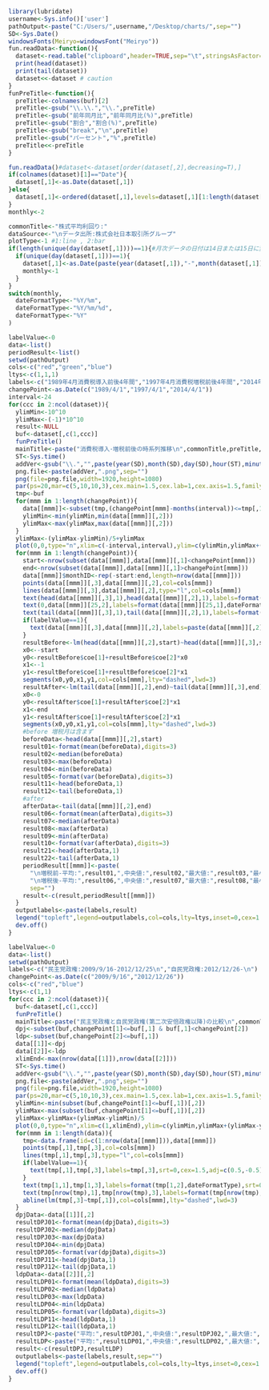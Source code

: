 ```r
library(lubridate)
username<-Sys.info()['user']
pathOutput<-paste("C:/Users/",username,"/Desktop/charts/",sep="")
SD<-Sys.Date()
windowsFonts(Meiryo=windowsFont("Meiryo"))
fun.readData<-function(){
  dataset<-read.table("clipboard",header=TRUE,sep="\t",stringsAsFactor=F)
  print(head(dataset))
  print(tail(dataset))
  dataset<<-dataset # caution
}
funPreTitle<-function(){
  preTitle<-colnames(buf)[2]
  preTitle<-gsub("\\.\\.","\\.",preTitle)
  preTitle<-gsub("前年同月比","前年同月比(%)",preTitle)
  preTitle<-gsub("割合","割合(%)",preTitle)
  preTitle<-gsub("break","\n",preTitle)
  preTitle<-gsub("パーセント","%",preTitle)
  preTitle<<-preTitle
}
```

```r
fun.readData()#dataset<-dataset[order(dataset[,2],decreasing=T),]
if(colnames(dataset)[1]=="Date"){
  dataset[,1]<-as.Date(dataset[,1])
}else{
  dataset[,1]<-ordered(dataset[,1],levels=dataset[,1][1:length(dataset[,1])]) #1列目が日付でない場合、強制的にオーダー化する
}
monthly<-2
```

```r
commonTitle<-"株式平均利回り:"
dataSource<-"\nデータ出所:株式会社日本取引所グループ"
plotType<-1 #1:line , 2:bar
if(length(unique(day(dataset[,1])))==1){#月次データの日付は14日または15日に変更
  if(unique(day(dataset[,1]))==1){
    dataset[,1]<-as.Date(paste(year(dataset[,1]),"-",month(dataset[,1]),"-",floor(days_in_month(dataset[,1])/2),sep=""))
    monthly<-1
  }
}
switch(monthly,
  dateFormatType<-"%Y/%m",
  dateFormatType<-"%Y/%m/%d",
  dateFormatType<-"%Y"
)
```

```r
labelValue<-0
data<-list()
periodResult<-list()
setwd(pathOutput)
cols<-c("red","green","blue")
ltys<-c(1,1,1)
labels<-c("1989年4月消費税導入前後4年間","1997年4月消費税増税前後4年間","2014年4月消費税増税前後4年間")
changePoint<-as.Date(c("1989/4/1","1997/4/1","2014/4/1"))
interval<-24
for(ccc in 2:ncol(dataset)){
  ylimMin<-10^10
  ylimMax<-(-1)*10^10
  result<-NULL
  buf<-dataset[,c(1,ccc)]
  funPreTitle()
  mainTitle<-paste("消費税導入･増税前後の時系列推移\n",commonTitle,preTitle,dataSource)
  ST<-Sys.time()  
  addVer<-gsub("\\.","",paste(year(SD),month(SD),day(SD),hour(ST),minute(ST),second(ST),sep=""))
  png.file<-paste(addVer,".png",sep="")
  png(file=png.file,width=1920,height=1080)
  par(ps=20,mar=c(5,10,10,3),cex.main=1.5,cex.lab=1,cex.axis=1.5,family="Meiryo") 
  tmp<-buf
  for(mmm in 1:length(changePoint)){
    data[[mmm]]<-subset(tmp,(changePoint[mmm]-months(interval))<=tmp[,1] & tmp[,1]<=(changePoint[mmm]+months(interval)))
    ylimMin<-min(ylimMin,min(data[[mmm]][,2]))
    ylimMax<-max(ylimMax,max(data[[mmm]][,2]))
  }
  ylimMax<-(ylimMax-ylimMin)/5+ylimMax
  plot(0,0,type="n",xlim=c(-interval,interval),ylim=c(ylimMin,ylimMax+(ylimMax-ylimMin)/5),xlab="",ylab="",main=mainTitle,las=1)
  for(mmm in 1:length(changePoint)){
    start<-nrow(subset(data[[mmm]],data[[mmm]][,1]<changePoint[mmm]))
    end<-nrow(subset(data[[mmm]],data[[mmm]][,1]>changePoint[mmm]))
    data[[mmm]]$monthID<-rep(-start:end,length=nrow(data[[mmm]]))
    points(data[[mmm]][,3],data[[mmm]][,2],col=cols[mmm])
    lines(data[[mmm]][,3],data[[mmm]][,2],type="l",col=cols[mmm])
    text(head(data[[mmm]][,3],1),head(data[[mmm]][,2],1),labels=format(head(data[[mmm]][,1],1),dateFormatType),srt=0,cex=1.2,adj=c(0,0),col="black",family="Meiryo")
    text(0,data[[mmm]][25,2],labels=format(data[[mmm]][25,1],dateFormatType),srt=0,cex=1.2,adj=c(0,0),col="black",family="Meiryo")
    text(tail(data[[mmm]][,3],1),tail(data[[mmm]][,2],1),labels=format(tail(data[[mmm]][,1],1),dateFormatType),srt=0,cex=1.2,adj=c(1,0),col="black",family="Meiryo")
    if(labelValue==1){
      text(data[[mmm]][,3],data[[mmm]][,2],labels=paste(data[[mmm]][,2],sep=""),srt=90,cex=1.5,adj=0,col=cols[mmm],family="Meiryo")
    }
    resultBefore<-lm(head(data[[mmm]][,2],start)~head(data[[mmm]][,3],start))
    x0<--start
    y0<-resultBefore$coe[1]+resultBefore$coe[2]*x0
    x1<--1
    y1<-resultBefore$coe[1]+resultBefore$coe[2]*x1
    segments(x0,y0,x1,y1,col=cols[mmm],lty="dashed",lwd=3) 
    resultAfter<-lm(tail(data[[mmm]][,2],end)~tail(data[[mmm]][,3],end))
    x0<-0
    y0<-resultAfter$coe[1]+resultAfter$coe[2]*x1
    x1<-end
    y1<-resultAfter$coe[1]+resultAfter$coe[2]*x1
    segments(x0,y0,x1,y1,col=cols[mmm],lty="dashed",lwd=3)
    #before 増税月は含まず
    beforeData<-head(data[[mmm]][,2],start)
    result01<-format(mean(beforeData),digits=3)
    result02<-median(beforeData)  
    result03<-max(beforeData)  
    result04<-min(beforeData)
    result05<-format(var(beforeData),digits=3)
    result11<-head(beforeData,1)
    result12<-tail(beforeData,1)
    #after
    afterData<-tail(data[[mmm]][,2],end)
    result06<-format(mean(afterData),digits=3)
    result07<-median(afterData)  
    result08<-max(afterData)  
    result09<-min(afterData)
    result10<-format(var(afterData),digits=3)
    result21<-head(afterData,1)
    result22<-tail(afterData,1)
    periodResult[[mmm]]<-paste(
      "\n増税前-平均:",result01,",中央値:",result02,"最大値:",result03,"最小値:",result04,",不偏分散:",result05,",開始:",result11,",終了:",result12,
      "\n増税後-平均:",result06,",中央値:",result07,"最大値:",result08,"最小値:",result09,",不偏分散:",result10,",開始:",result21,",終了:",result22,
      sep="")
    result<-c(result,periodResult[[mmm]])
  }
  outputlabels<-paste(labels,result)
  legend("topleft",legend=outputlabels,col=cols,lty=ltys,inset=0,cex=1.2,bty="n",x.intersp=0,y.intersp=3,lwd=3)
  dev.off()
}
```

```r
labelValue<-0
data<-list()
setwd(pathOutput)
labels<-c("民主党政権:2009/9/16-2012/12/25\n","自民党政権:2012/12/26-\n")
changePoint<-as.Date(c("2009/9/16","2012/12/26"))
cols<-c("red","blue")
ltys<-c(1,1)
for(ccc in 2:ncol(dataset)){
  buf<-dataset[,c(1,ccc)]
  funPreTitle()
  mainTitle<-paste("民主党政権と自民党政権(第二次安倍政権以降)の比較\n",commonTitle,preTitle,dataSource)
  dpj<-subset(buf,changePoint[1]<=buf[,1] & buf[,1]<changePoint[2])
  ldp<-subset(buf,changePoint[2]<=buf[,1])
  data[[1]]<-dpj
  data[[2]]<-ldp
  xlimEnd<-max(nrow(data[[1]]),nrow(data[[2]]))
  ST<-Sys.time()  
  addVer<-gsub("\\.","",paste(year(SD),month(SD),day(SD),hour(ST),minute(ST),second(ST),sep=""))
  png.file<-paste(addVer,".png",sep="")
  png(file=png.file,width=1920,height=1080)
  par(ps=20,mar=c(5,10,10,3),cex.main=1.5,cex.lab=1,cex.axis=1.5,family="Meiryo")  
  ylimMin<-min(subset(buf,changePoint[1]<=buf[,1])[,2])
  ylimMax<-max(subset(buf,changePoint[1]<=buf[,1])[,2])
  ylimMax<-ylimMax+(ylimMax-ylimMin)/5
  plot(0,0,type="n",xlim=c(1,xlimEnd),ylim=c(ylimMin,ylimMax+(ylimMax-ylimMin)/5),xlab="",ylab="",main=mainTitle,las=1)
  for(mmm in 1:length(data)){
    tmp<-data.frame(id=c(1:nrow(data[[mmm]])),data[[mmm]])
    points(tmp[,1],tmp[,3],col=cols[mmm])
    lines(tmp[,1],tmp[,3],type="l",col=cols[mmm])
    if(labelValue==1){
      text(tmp[,1],tmp[,3],labels=tmp[,3],srt=0,cex=1.5,adj=c(0.5,-0.5),col=cols[mmm],family="Meiryo")
    }
    text(tmp[1,1],tmp[1,3],labels=format(tmp[1,2],dateFormatType),srt=0,cex=1.2,adj=c(0,0),col="black",family="Meiryo")
    text(tmp[nrow(tmp),1],tmp[nrow(tmp),3],labels=format(tmp[nrow(tmp),2],dateFormatType),srt=0,cex=1.2,adj=c(1,0),col="black",family="Meiryo")
    abline(lm(tmp[,3]~tmp[,1]),col=cols[mmm],lty="dashed",lwd=3)
  }
  dpjData<-data[[1]][,2]
  resultDPJ01<-format(mean(dpjData),digits=3)
  resultDPJ02<-median(dpjData)  
  resultDPJ03<-max(dpjData)  
  resultDPJ04<-min(dpjData)
  resultDPJ05<-format(var(dpjData),digits=3)
  resultDPJ11<-head(dpjData,1)
  resultDPJ12<-tail(dpjData,1)
  ldpData<-data[[2]][,2]
  resultLDP01<-format(mean(ldpData),digits=3)
  resultLDP02<-median(ldpData)  
  resultLDP03<-max(ldpData)  
  resultLDP04<-min(ldpData)  
  resultLDP05<-format(var(ldpData),digits=3)
  resultLDP11<-head(ldpData,1)
  resultLDP12<-tail(ldpData,1)
  resultDPJ<-paste("平均:",resultDPJ01,",中央値:",resultDPJ02,",最大値:",resultDPJ03,",最小値:",resultDPJ04,",不偏分散:",resultDPJ05,",開始:",resultDPJ11,",終了:",resultDPJ12,sep="")
  resultLDP<-paste("平均:",resultLDP01,",中央値:",resultLDP02,",最大値:",resultLDP03,",最小値:",resultLDP04,",不偏分散:",resultLDP05,",開始:",resultLDP11,",終了:",resultLDP12,sep="")
  result<-c(resultDPJ,resultLDP)
  outputlabels<-paste(labels,result,sep="")
  legend("topleft",legend=outputlabels,col=cols,lty=ltys,inset=0,cex=1.2,bty="n",x.intersp=0,y.intersp=3,lwd=3)
  dev.off()
}
```